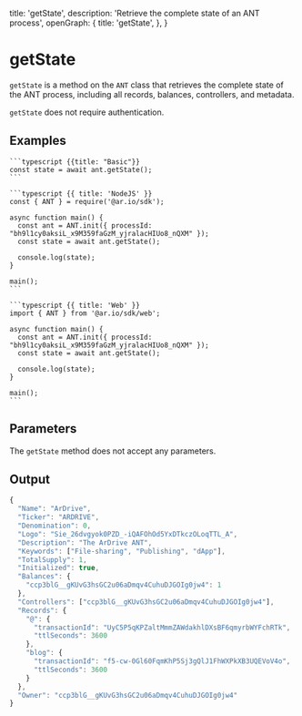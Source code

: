 
  title: 'getState',
  description: 'Retrieve the complete state of an ANT process',
  openGraph: {
    title: 'getState',
  },
}

# getState

`getState` is a method on the `ANT` class that retrieves the complete state of the ANT process, including all records, balances, controllers, and metadata.

`getState` does not require authentication.

## Examples

<CodeGroup title="getState">

    ```typescript {{title: "Basic"}}
    const state = await ant.getState();
    ```

    ```typescript {{ title: 'NodeJS' }}
    const { ANT } = require('@ar.io/sdk');

    async function main() {
      const ant = ANT.init({ processId: "bh9l1cy0aksiL_x9M359faGzM_yjralacHIUo8_nQXM" });
      const state = await ant.getState();

      console.log(state);
    }

    main();
    ```

    ```typescript {{ title: 'Web' }}
    import { ANT } from '@ar.io/sdk/web';

    async function main() {
      const ant = ANT.init({ processId: "bh9l1cy0aksiL_x9M359faGzM_yjralacHIUo8_nQXM" });
      const state = await ant.getState();

      console.log(state);
    }

    main();
    ```

</CodeGroup>

## Parameters

The `getState` method does not accept any parameters.

## Output

```js
{
  "Name": "ArDrive",
  "Ticker": "ARDRIVE",
  "Denomination": 0,
  "Logo": "Sie_26dvgyok0PZD_-iQAFOhOd5YxDTkczOLoqTTL_A",
  "Description": "The ArDrive ANT",
  "Keywords": ["File-sharing", "Publishing", "dApp"],
  "TotalSupply": 1,
  "Initialized": true,
  "Balances": {
    "ccp3blG__gKUvG3hsGC2u06aDmqv4CuhuDJGOIg0jw4": 1
  },
  "Controllers": ["ccp3blG__gKUvG3hsGC2u06aDmqv4CuhuDJGOIg0jw4"],
  "Records": {
    "@": {
      "transactionId": "UyC5P5qKPZaltMmmZAWdakhlDXsBF6qmyrbWYFchRTk",
      "ttlSeconds": 3600
    },
    "blog": {
      "transactionId": "f5-cw-0Gl60FqmKhP5Sj3gQlJ1FhWXPkXB3UQEVoV4o",
      "ttlSeconds": 3600
    }
  },
  "Owner": "ccp3blG__gKUvG3hsGC2u06aDmqv4CuhuDJGOIg0jw4"
}
```

